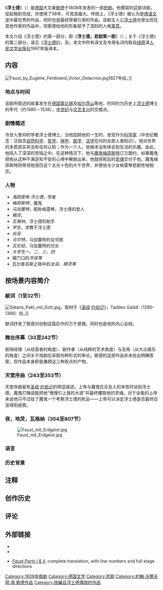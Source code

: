 {{otheruses|subject=歌德的第一部浮士德歌剧|浮士德 (消歧義)}}
{{expand|time=2017-03-06T21:14:19+00:00}}
《'''浮士德'''》（{{lang-de|Faust}}）是[[德国|德国]]大文豪[[歌德|歌德]]于1808年发表的一部[[悲剧|悲剧]]。他撰寫的這部诗剧，從起稿到完成，共使用了58年，可見其龐大。传统上，《浮士德》被认为是[[德语文学|德语文学]]中最优秀的作品，同时也是最经常被引用的作品。该剧主人公[[浮士德|浮士德]]也曾出现在其他作家的作品中，但歌德给他的形象赋予了深刻的人格[[寓意|寓意]]。

本文介绍《浮士德》的第一部分，即《'''浮士德，悲剧第一部'''》（''{{lang|de|Faust. Der Tragödie erster Teil}}''）；关于《浮士德》的第二部分，请见《[[浮士德II|浮士德II]]》。另，本文中所有译文及专用名词均取自[[绿原|绿原]]译[[人民文学出版社|人民文学出版社]]1997年版译本。

== 内容 ==

[[File:Faust_by_Eugène_Ferdinand_Victor_Delacroix.jpg|thumb]]1827年绘。]]

=== 地点与时间 ===

该剧所叙述的故事发生在[[德国|德国]][[莱比锡|莱比锡]]及[[哈尔茨山|哈尔茨山]]等地，时间约为历史上[[浮士德|浮士德]]博士的年代（约1480－1538），[[中世纪|中世纪]]与[[文艺复兴|文艺复兴]]的交接点。

=== 剧情概述 ===

令世人景仰的学者浮士德博士，当他回顾他的一生时，发现作为[[科学家|科学家]]（中世纪概念：泛指含[[自然科学|自然科学]]、[[哲学|哲学]]、[[神学|神学]]、[[医学|医学]]、[[法学|法学]]在内的全部人类知识），他对世界的本质其实并没有任何认知；作为一个人，他根本没有体会到生活的乐趣。由此，他陷入了深深的苦恼之中。在这种情况下，他与[[魔鬼|魔鬼]][[梅菲斯特|梅菲斯特]]订立盟约，如果魔鬼把他从这种不满足和不安的心境中解脱出来，他就把死后的[[灵魂|灵魂]]交付于他。魔鬼梅菲斯特则带领他游历这个五光十色的大千世界，并使他与少女格雷琴悲剧性地相恋。

=== 人物 ===
*''海因里希·浮士德''，学者
*''梅菲斯特''，魔鬼
*''马加蕾特''，昵称格雷琴，浮士德的爱人
*''精灵''，
*''瓦格纳''，浮士德的助手
*''学生''，求教于浮士德
*''女巫''
*''马尔特''，马加蕾特的女邻居
*''瓦伦廷''，马加蕾特的兄长
*''大学生一、二、三、四''
*城门口的''市民等''
*瓦尔普吉斯之夜中的''女巫、精灵等''

== 按场景内容简介 ==

=== 献词（1至32节） ===
[[File:Satans_Pakt_mit_Gott.jpg|thumb]]，取材于《[[圣经|圣经]]·[[约伯记|约伯记]]》，Taddeo Gaddi（1290-1366）绘。]]

献词抒发了歌德对创制这篇巨作的万千感慨，同时也是他的内心总结。

=== 舞台序幕（33至242节） ===
剧场经理（从经营者的角度）、剧作者（从纯粹的艺术角度）与丑角（从大众娱乐的角度）之间关于戏剧应采取何种形式的争论。歌德的这部作品并未给出明确答案，但作品本身即是兼顾这三种观点的产物。

=== 天堂序曲（243至353节） ===
天堂序曲留有[[圣经|圣经]]·[[约伯记|约伯记]]的明显痕迹。上帝与魔鬼在论及人的本性时谈到浮士德。魔鬼打赌说能把他“慢慢引上我的大道”并最终攫取他的灵魂。对于全能的上帝来说他只不过给了魔鬼一个考察浮士德的机会——上帝可以决定浮士德是否最终应该得到拯救。

=== 夜，地灵，瓦格纳（354至807节） ===
[[File:Faust_mit_Erdgeist.jpg|thumb]]

=== 语言 ===

=== 历史背景 ===

== 注释 ==

== 创作历史 ==
== 评论 ==

== 外部链接 ==
*{{Wikisourcelang-inline|de|Faust - Der Tragödie erster Teil|''Faust – Der Tragödie erster Teil''}}
*{{Wikisource-inline|Faust (Goethe)|''Faust'' (Goethe)}}
{{Gutenberg|no=14591|name=Faust}}
*[http://www.poetryintranslation.com/PITBR/German/Fausthome.htm ''Faust Parts I & II''], complete translation, with line numbers and full stage directions

{{约翰·沃尔夫冈·冯·歌德}}
{{wikisourcelang|de|Faust - Der Tragödie erster Teil}}
{{wikisourcelang|en|Faust (von Goethe)}}
{{Authority control}}
{{DEFAULTSORT:Faust. Der Tragodie erster Teil}}
[[Category:1808年戲劇|Category:1808年戲劇]]
[[Category:德国文学|Category:德国文学]]
[[Category:悲剧|Category:悲剧]]
[[Category:約翰·沃爾夫岡·馮·歌德作品|Category:約翰·沃爾夫岡·馮·歌德作品]]
[[Category:改編自浮士德傳說的作品|Category:改編自浮士德傳說的作品]]